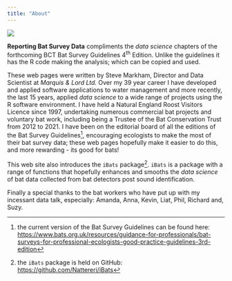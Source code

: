 ```yaml
---
title: "About"
---
```


![](Images/photo.jpg){fig-align="left"}

__Reporting Bat Survey Data__ compliments the _data science_ chapters of the forthcoming BCT Bat Survey Guidelines 4^th^ Edition. Unlike the guidelines it has the R code making the analysis; which can be copied and used.

These web pages were written by Steve Markham, Director and Data Scientist at _Marquis & Lord Ltd._ Over my 39 year career I have developed and applied software applications to water management and more recently, the last 15 years, applied _data science_ to a wide range of projects using the R software environment. I have held a Natural England Roost Visitors Licence since 1997, undertaking numerous commercial bat projects and voluntary bat work, including being a Trustee of the Bat Conservation Trust from 2012 to 2021.  I have been on the editorial board of all the editions of the Bat Survey Guidelines[^1], encouraging ecologists to make the most of their bat survey data; these web pages hopefully make it easier to do this, and more rewarding - its good for bats! 

This web site also introduces the `iBats` package[^2]. `iBats` is a package with a range of functions that hopefully enhances and smooths the _data science_ of bat data collected from bat detectors post sound identification.  

<!-- The `iBats` name is borrowed from Prof Kate Jones and follows in the citizen science spirit of the original __iBats__. -->

Finally a special thanks to the bat workers who have put up with my incessant data talk, especially: Amanda, Anna, Kevin, Liat, Phil, Richard and, Suzy.

[^1]: the current version of the Bat Survey Guidelines can be found here:   <https://www.bats.org.uk/resources/guidance-for-professionals/bat-surveys-for-professional-ecologists-good-practice-guidelines-3rd-edition>

[^2]: the `iBats` package is held on GitHub: <https://github.com/Nattereri/iBats>
